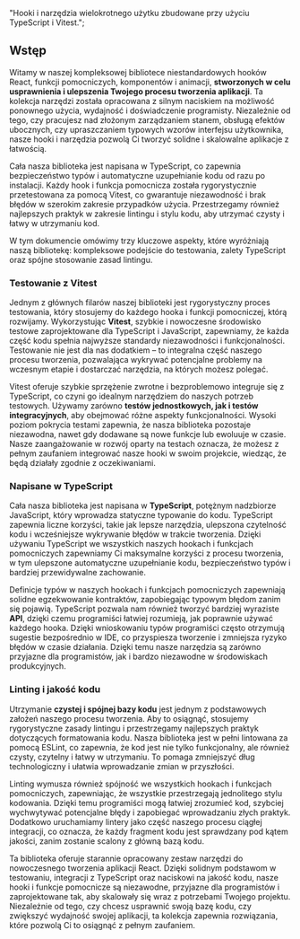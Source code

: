   "Hooki i narzędzia wielokrotnego użytku zbudowane przy użyciu TypeScript i Vitest.";


<Heading title={name} color={roughNotationColor} />

## Wstęp

Witamy w naszej kompleksowej bibliotece niestandardowych hooków React, funkcji pomocniczych, komponentów i animacji, **stworzonych w celu usprawnienia i ulepszenia Twojego procesu tworzenia aplikacji**. Ta kolekcja narzędzi została opracowana z silnym naciskiem na możliwość ponownego użycia, wydajność i doświadczenie programisty. Niezależnie od tego, czy pracujesz nad złożonym zarządzaniem stanem, obsługą efektów ubocznych, czy upraszczaniem typowych wzorów interfejsu użytkownika, nasze hooki i narzędzia pozwolą Ci tworzyć solidne i skalowalne aplikacje z łatwością.

Cała nasza biblioteka jest napisana w TypeScript, co zapewnia bezpieczeństwo typów i automatyczne uzupełnianie kodu od razu po instalacji. Każdy hook i funkcja pomocnicza została rygorystycznie przetestowana za pomocą Vitest, co gwarantuje niezawodność i brak błędów w szerokim zakresie przypadków użycia. Przestrzegamy również najlepszych praktyk w zakresie lintingu i stylu kodu, aby utrzymać czysty i łatwy w utrzymaniu kod.

W tym dokumencie omówimy trzy kluczowe aspekty, które wyróżniają naszą bibliotekę: kompleksowe podejście do testowania, zalety TypeScript oraz spójne stosowanie zasad lintingu.

### Testowanie z Vitest

Jednym z głównych filarów naszej biblioteki jest rygorystyczny proces testowania, który stosujemy do każdego hooka i funkcji pomocniczej, którą rozwijamy. Wykorzystując **Vitest**, szybkie i nowoczesne środowisko testowe zaprojektowane dla TypeScript i JavaScript, zapewniamy, że każda część kodu spełnia najwyższe standardy niezawodności i funkcjonalności. Testowanie nie jest dla nas dodatkiem – to integralna część naszego procesu tworzenia, pozwalająca wykrywać potencjalne problemy na wczesnym etapie i dostarczać narzędzia, na których możesz polegać.

Vitest oferuje szybkie sprzężenie zwrotne i bezproblemowo integruje się z TypeScript, co czyni go idealnym narzędziem do naszych potrzeb testowych. Używamy zarówno **testów jednostkowych, jak i testów integracyjnych**, aby obejmować różne aspekty funkcjonalności. Wysoki poziom pokrycia testami zapewnia, że nasza biblioteka pozostaje niezawodna, nawet gdy dodawane są nowe funkcje lub ewoluuje w czasie. Nasze zaangażowanie w rozwój oparty na testach oznacza, że możesz z pełnym zaufaniem integrować nasze hooki w swoim projekcie, wiedząc, że będą działały zgodnie z oczekiwaniami.

### Napisane w TypeScript

Cała nasza biblioteka jest napisana w **TypeScript**, potężnym nadzbiorze JavaScript, który wprowadza statyczne typowanie do kodu. TypeScript zapewnia liczne korzyści, takie jak lepsze narzędzia, ulepszona czytelność kodu i wcześniejsze wykrywanie błędów w trakcie tworzenia. Dzięki używaniu TypeScript we wszystkich naszych hookach i funkcjach pomocniczych zapewniamy Ci maksymalne korzyści z procesu tworzenia, w tym ulepszone automatyczne uzupełnianie kodu, bezpieczeństwo typów i bardziej przewidywalne zachowanie.

Definicje typów w naszych hookach i funkcjach pomocniczych zapewniają solidne egzekwowanie kontraktów, zapobiegając typowym błędom zanim się pojawią. TypeScript pozwala nam również tworzyć bardziej wyraziste **API**, dzięki czemu programiści łatwiej rozumieją, jak poprawnie używać każdego hooka. Dzięki wnioskowaniu typów programiści często otrzymują sugestie bezpośrednio w IDE, co przyspiesza tworzenie i zmniejsza ryzyko błędów w czasie działania. Dzięki temu nasze narzędzia są zarówno przyjazne dla programistów, jak i bardzo niezawodne w środowiskach produkcyjnych.

### Linting i jakość kodu

Utrzymanie **czystej i spójnej bazy kodu** jest jednym z podstawowych założeń naszego procesu tworzenia. Aby to osiągnąć, stosujemy rygorystyczne zasady lintingu i przestrzegamy najlepszych praktyk dotyczących formatowania kodu. Nasza biblioteka jest w pełni lintowana za pomocą ESLint, co zapewnia, że kod jest nie tylko funkcjonalny, ale również czysty, czytelny i łatwy w utrzymaniu. To pomaga zmniejszyć dług technologiczny i ułatwia wprowadzanie zmian w przyszłości.

Linting wymusza również spójność we wszystkich hookach i funkcjach pomocniczych, zapewniając, że wszystkie przestrzegają jednolitego stylu kodowania. Dzięki temu programiści mogą łatwiej zrozumieć kod, szybciej wychwytywać potencjalne błędy i zapobiegać wprowadzaniu złych praktyk. Dodatkowo uruchamiamy lintery jako część naszego procesu ciągłej integracji, co oznacza, że każdy fragment kodu jest sprawdzany pod kątem jakości, zanim zostanie scalony z główną bazą kodu.

<Separator className="my-5" aria-hidden="true" />

Ta biblioteka oferuje starannie opracowany zestaw narzędzi do nowoczesnego tworzenia aplikacji React. Dzięki solidnym podstawom w testowaniu, integracji z TypeScript oraz naciskowi na jakość kodu, nasze hooki i funkcje pomocnicze są niezawodne, przyjazne dla programistów i zaprojektowane tak, aby skalowały się wraz z potrzebami Twojego projektu. Niezależnie od tego, czy chcesz usprawnić swoją bazę kodu, czy zwiększyć wydajność swojej aplikacji, ta kolekcja zapewnia rozwiązania, które pozwolą Ci to osiągnąć z pełnym zaufaniem.
